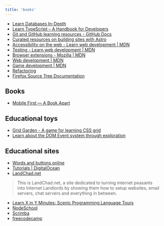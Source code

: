 ```yaml
---
title: 'books'
---
```



<GlobalLayout path={url} headings={getHeadings()}>

- [Learn Databases In-Depth](https://www.freecodecamp.org/news/learn-databases-in-depth/)
- [Learn TypeScript – A Handbook for Developers](https://www.freecodecamp.org/news/learn-typescript-with-react-handbook/)
- [Git and GitHub learning resources - GitHub Docs](https://docs.github.com/en/get-started/start-your-journey/git-and-github-learning-resources)
- [Curated resources on building sites with Astro](https://github.com/one-aalam/awesome-astro)
- [Accessibility on the web - Learn web development | MDN](https://developer.mozilla.org/en-US/docs/Learn_web_development/Core/Accessibility)
- [Testing - Learn web development | MDN](https://developer.mozilla.org/en-US/docs/Learn_web_development/Extensions/Testing)
- [Browser extensions - Mozilla | MDN](https://developer.mozilla.org/en-US/docs/Mozilla/Add-ons/WebExtensions)
- [Web development | MDN](https://developer.mozilla.org/en-US/docs/Learn_web_development)
- [Game development | MDN](https://developer.mozilla.org/en-US/docs/Games)
- [Refactoring](https://refactoring.com/)
- [Firefox Source Tree Documentation](https://firefox-source-docs.mozilla.org/index.html)

## Books

- [Mobile First — A Book Apart](https://mobile-first.abookapart.com/)

## Educational toys

- [Grid Garden - A game for learning CSS grid](https://cssgridgarden.com/)
- [Learn about the DOM Event system through exploration](https://domevents.dev/)


## Educational sites

- [Words and buttons online](https://wordsandbuttons.online/index.html)
- [Tutorials | DigitalOcean](https://www.digitalocean.com/community/tutorials)
- [LandChad.net](https://landchad.net/)
> This is LandChad.net, a site dedicated to turning internet peasants into Internet Landlords by showing them how to setup websites, email servers, chat servers and everything in between.
- [Learn X in Y Minutes: Scenic Programming Language Tours](https://learnxinyminutes.com/)
- [NodeSchool](https://nodeschool.io/)
- [Scrimba](https://v2.scrimba.com/home?via=mdn)
- [freecodecamp](https://www.freecodecamp.org/)

</GlobalLayout>